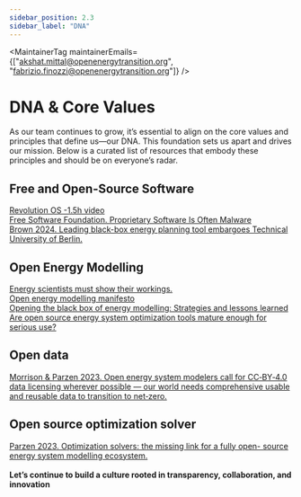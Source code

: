 ```yaml
---
sidebar_position: 2.3
sidebar_label: "DNA"
---
```



<MaintainerTag maintainerEmails={["akshat.mittal@openenergytransition.org", "fabrizio.finozzi@openenergytransition.org"]} />

# DNA & Core Values

<ControlledDocBanner />

As our team continues to grow, it’s essential to align on the core values and principles that define us—our DNA. This foundation sets us apart and drives our mission. Below is a curated list of resources that embody these principles and should be on everyone’s radar.

## Free and Open-Source Software
<a href="https://www.youtube.com/watch?v=k0RYQVkQmWU">Revolution OS -1.5h video</a><br>
<a href="https://www.gnu.org/proprietary/proprietary.html">Free Software Foundation. Proprietary Software Is Often Malware</a><br>
<a href="https://www.linkedin.com/posts/tom-brown-226b191a0_freethemodels-activity-7265653451135635456-xkQT/">Brown 2024. Leading black-box energy planning tool embargoes Technical University of Berlin.</a>

## Open Energy Modelling
<a href="https://www.nature.com/articles/542393a">Energy scientists must show their workings.</a><br>
<a href="https://openmod-initiative.org/manifesto.html">Open energy modelling manifesto</a><br>
<a href="https://www.sciencedirect.com/science/article/pii/S2211467X17300809">Opening the black box of energy modelling: Strategies and lessons learned</a><br>
<a href="https://www.sciencedirect.com/science/article/abs/pii/S1364032118307743">Are open source energy system optimization tools mature enough for serious use?</a>

## Open data
<a href="https://forum.openmod.org/t/open-letter-calling-for-cc-by-4-0-licenses-on-structured-information-describing-energy-systems/3578">Morrison & Parzen 2023. Open energy system modelers call for CC‑BY‑4.0 data licensing wherever possible — our world needs comprehensive usable and reusable data to transition to net‑zero.</a>

## Open source optimization solver
<a href="https://zenodo.org/records/12703174">Parzen 2023. Optimization solvers: the missing link for a fully open- source energy system modelling ecosystem.</a>
<br><br>
<strong>Let’s continue to build a culture rooted in transparency, collaboration, and innovation</strong>
